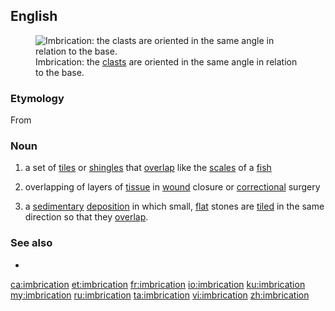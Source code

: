 ==English==
[[Image:Imbricated fabric overlay.jpg|thumb|Imbrication: the [[clast]]s are oriented in the same angle in relation to the base.]]

===Etymology===
From {{etyl|fr|en}} {{term|imbrication|lang=fr}}

===Noun===
{{en-noun}}
# a set of [[tile]]s or [[shingle]]s that [[overlap]] like the [[scale]]s of a [[fish]]
# {{context|medicine|lang=en}} overlapping of layers of [[tissue]] in [[wound]] closure or [[correctional]] surgery
# {{context|geology|lang=en}} a [[sedimentary]] [[deposition]] in which small, [[flat]] stones are [[tiled]] in the same direction so that they [[overlap]].

===See also===
* {{pedialite}}

[[ca:imbrication]]
[[et:imbrication]]
[[fr:imbrication]]
[[io:imbrication]]
[[ku:imbrication]]
[[my:imbrication]]
[[ru:imbrication]]
[[ta:imbrication]]
[[vi:imbrication]]
[[zh:imbrication]]